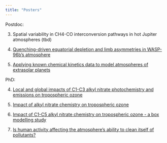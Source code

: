 ```yaml
---
title: "Posters"
---
```

Postdoc:

3. Spatial variability in CH4-CO interconversion pathways in hot Jupiter atmospheres (tbd)

2. [Quenching-driven equatorial depletion and limb asymmetries in WASP-96b’s atmosphere](../assets/mzamyatina_poster_exoplanets5.pdf)

1. [Applying known chemical kinetics data to model atmospheres of extrasolar planets](../assets/mzamyatina_poster_igac2022.pdf)


PhD:

4. [Local and global impacts of C1-C3 alkyl nitrate photochemistry and emissions on tropospheric ozone](../assets/mzamyatina_poster_igac2021.pdf)

3. [Impact of alkyl nitrate chemistry on tropospheric ozone](../assets/mzamyatina_poster_igac2018.pdf)

2. [Impact of C1-C5 alkyl nitrate chemistry on tropospheric ozone - a box modelling study](../assets/mzamyatina_poster_egu2018.pdf)

1. [Is human activity affecting the atmosphere’s ability to clean itself of pollutants?](../assets/mzamyatina_poster_phd_intro.pdf)
